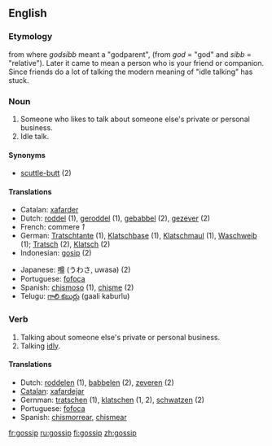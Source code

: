 ==English==

=== Etymology ===
from {{OE.}} where ''godsibb'' meant a "godparent", (from ''god'' = "god"  and ''sibb'' = "relative"). Later it came to mean a person who is your friend or companion. Since friends do a lot of talking the modern meaning of "idle talking" has stuck.

=== Noun ===
{{en-noun-reg}}

#Someone who likes to talk about someone else's private or personal business.
#Idle talk.

==== Synonyms ====
* [[scuttle-butt]] (2)

====Translations====
{{rfc-trans}}
{{top}}
*Catalan: [[xafarder]]
*Dutch: [[roddel]] {{m}} (1), [[geroddel]] {{n}} (1), [[gebabbel]] {{n}} (2), [[gezever]] {{m}} (2)
*French: commere ''1''
*German: [[Tratschtante]] {{f}} (1), [[Klatschbase]] {{f}} (1), [[Klatschmaul]] {{n}} (1), [[Waschweib]] {{n}} (1); [[Tratsch]] {{m}} (2), [[Klatsch]] {{m}} (2)
*Indonesian: [[gosip]] (2)
{{mid}}
*Japanese: [[噂]] (うわさ, uwasa) (2)
*Portuguese: [[fofoca]]
*Spanish: [[chismoso]] (1), [[chisme]] (2)
*Telugu: [[గాలి కబుర్లు]] (gaali kaburlu)
{{bottom}}

=== Verb ===
{{en-infl-reg-consonant|gossip||}}
# Talking about someone else's private or personal business.
# Talking [[idly]].

====Translations====
{{rfc-trans}}
{{top}}
*Dutch: [[roddelen]] (1), [[babbelen]] (2), [[zeveren]] (2)
*[[Catalan]]: [[xafardejar]]
*Gernman: [[tratschen]] (1), [[klatschen]] (1, 2), [[schwatzen]] (2)
*Portuguese: [[fofoca]]
*Spanish: [[chismorrear]], [[chismear]]
{{bottom}}

[[fr:gossip]]
[[ru:gossip]]
[[fi:gossip]]
[[zh:gossip]]